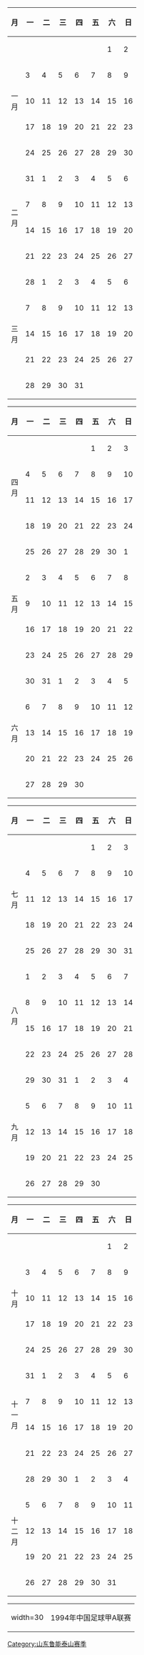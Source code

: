 {{Hidden begin| expanded = yes
| title = 1994赛季完全赛历
| header= |bg1=#ffffdd |bg2= |ta1= |ta2= |extra1= |extra2=
}}
{{col-start}}
{{col-4}}
{| width=100% class="wikitable" style="border: 2px solid black; text-align: center;font-size: 90%"
|-
! 月 !! 一 !! 二 !! 三 !! 四 !! 五 !! 六 !! 日
|-
! rowspan=5|一<br />月
|  ||  ||  ||  ||  || 1|| 2
|-
| 3|| 4|| 5|| 6|| 7|| 8|| 9
|-
|10||11||12||13||14||15||16
|-
|17||18||19||20||21||22||23
|-
|24||25||26||27||28||29||30
|-
! rowspan=4|二<br />月
|31|| 1|| 2|| 3|| 4|| 5|| 6
|-
| 7|| 8|| 9||10||11||12||13
|-
|14||15||16||17||18||19||20
|-
|21||22||23||24||25||26||27
|-
! rowspan=5|三<br />月
|28|| 1|| 2|| 3|| 4|| 5|| 6
|-
| 7|| 8|| 9||10||11||12||13
|-
|14||15||16||17||18||19||20
|-
|21||22||23||24||25||26||27
|-
|28||29||30||31||  ||  ||
|}
{{col-4}}
{| width=100% class="wikitable" style="border: 2px solid black; text-align: center;font-size: 90%"
|-
! 月 !! 一 !! 二 !! 三 !! 四 !! 五 !! 六 !! 日
|-
! rowspan=4|四<br />月
|  ||  ||  ||  || 1|| 2|| 3
|-
| 4|| 5|| 6|| 7|| 8|| 9||10
|-
|11||12||13||14||15||16||{{fbc mcc|联}}17
|-
|18||19||20||21||22||23||{{fbc mcc|联}}24
|-
! rowspan=5|五<br />月
|25||26||27||28||29||30||{{fbc mcc|联}} 1
|-
| 2|| 3|| 4|| 5|| 6|| 7||{{fbc mcc|联}} 8
|-
| 9||10||11||12||13||14||15
|-
|16||17||18||19||20||21||22
|-
|23||24||25||26||27||28||29
|-
! rowspan=5|六<br />月
|30||31|| 1|| 2|| 3|| 4||{{fbc mcc|联}} 5
|-
| 6|| 7|| 8|| 9||10||11||{{fbc mcc|联}}12
|-
|13||14||15||16||17||18||{{fbc mcc|联}}19
|-
|20||21||22||23||24||25||{{fbc mcc|联}}26
|-
|27||28||29||30||  ||  ||
|}
{{col-4}}
{| width=100% class="wikitable" style="border: 2px solid black; text-align: center;font-size: 90%"
|-
! 月 !! 一 !! 二 !! 三 !! 四 !! 五 !! 六 !! 日
|-
! rowspan=5|七<br />月
|  ||  ||  ||  || 1|| 2||{{fbc mcc|联}} 3
|-
| 4|| 5|| 6|| 7|| 8|| 9||{{fbc mcc|联}}10
|-
|11||12||13||14||15||16||{{fbc mcc|联}}17
|-
|18||19||20||21||22||23||{{fbc mcc|联}}24
|-
|25||26||27||28||29||30||{{fbc mcc|联}}31
|-
! rowspan=4|八<br />月
| 1|| 2|| 3|| 4|| 5|| 6||{{fbc mcc|联}} 7
|-
| 8|| 9||10||11||12||13||{{fbc mcc|联}}14
|-
|15||16||17||18||19||20||{{fbc mcc|联}}21
|-
|22||23||24||25||26||27||{{fbc mcc|联}}28
|-
! rowspan=5|九<br />月
|29||30||31|| 1|| 2|| 3||{{fbc mcc|联}} 4
|-
| 5|| 6|| 7|| 8|| 9||10||11
|-
|12||13||14||15||16||17||18
|-
|19||20||21||22||23||24||25
|-
|26||27||28||29||30||  ||
|}
{{col-4}}
{| width=100% class="wikitable" style="border: 2px solid black; text-align: center;font-size: 90%"
|-
! 月 !! 一 !! 二 !! 三 !! 四 !! 五 !! 六 !! 日
|-
! rowspan=5|十<br />月
|  ||  ||  ||  ||  || 1|| 2
|-
| 3|| 4|| 5|| 6|| 7|| 8|| 9
|-
|10||11||12||13||14||15||16
|-
|17||18||19||20||21||22||{{fbc mcc|联}}23
|-
|24||25||26||27||28||29||{{fbc mcc|联}}30
|-
! rowspan=4|十<br />一<br />月
|31|| 1|| 2|| 3|| 4|| 5||{{fbc mcc|联}} 6
|-
| 7|| 8|| 9||10||11||12||{{fbc mcc|联}}13
|-
|14||15||16||17||18||19||20
|-
|21||22||23||24||25||26||27
|-
! rowspan=5|十<br />二<br />月
|28||29||30|| 1|| 2|| 3|| 4
|-
| 5|| 6|| 7|| 8|| 9||10||11
|-
|12||13||14||15||16||17||18
|-
|19||20||21||22||23||24||25
|-
|26||27||28||29||30||31||  
|}
{{col-end}}
{| width=300 cellspacing="0" cellpadding="0" border="0" style="font-size: 90%"
| width=30 {{fbc mcc|联}}
| align="left" | 1994年中国足球甲A联赛
|}
{{Hidden end}}
<noinclude>
{{DEFAULTSORT:Calendar 1994 Shandong Jinan Taishan}}
[[Category:山东鲁能泰山赛季]]
</noinclude>